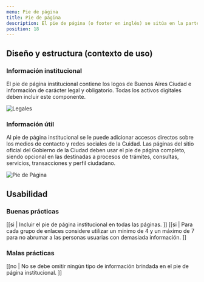 ```yaml
---
menu: Pie de página
title: Pie de página
description: El pie de página (o footer en inglés) se sitúa en la parte inferior de todos los activos digitales de Gobierno y suele contener información adicional o de acceso rápido que permite a los usuarios encontrar de forma sencilla la información que necesitan.
position: 18
---
```


## Diseño y estructura (contexto de uso)

### Información institucional

El pie de página institucional contiene los logos de Buenos Aires Ciudad e información de carácter legal y obligatorio. Todas los activos digitales deben incluir este componente.

<div className="content-3">
  <img src="/componentes/pie-de-pagina/Legales.svg" alt="Legales" />
</div>

### Información útil

Al pie de página institucional se le puede adicionar accesos directos sobre los medios de contacto y redes sociales de la Cuidad. Las páginas del sitio oficial del Gobierno de la Ciudad deben usar el pie de página completo, siendo opcional en las destinadas a procesos de trámites, consultas, servicios, transacciones y perfil ciudadano. 

<div className="content-3">
  <img src="/componentes/pie-de-pagina/Pie_de_pagina.svg" alt="Pie de Página" />
</div>

## Usabilidad

### Buenas prácticas

[[si | Incluir el pie de página institucional en todas las páginas. ]]
[[si | Para cada grupo de enlaces considere utilizar un mínimo de 4 y un máximo de 7 para no abrumar a las personas usuarias con demasiada información. ]]

### Malas prácticas

[[no | No se debe omitir ningún tipo de información brindada en el pie de página institucional. ]]
